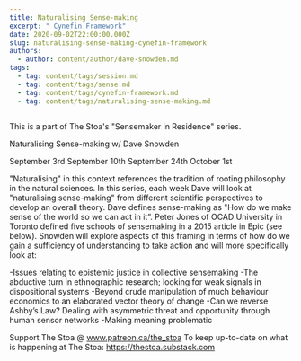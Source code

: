 ```yaml
---
title: Naturalising Sense-making
excerpt: " Cynefin Framework"
date: 2020-09-02T22:00:00.000Z
slug: naturalising-sense-making-cynefin-framework
authors:
  - author: content/author/dave-snowden.md
tags:
  - tag: content/tags/session.md
  - tag: content/tags/sense.md
  - tag: content/tags/cynefin-framework.md
  - tag: content/tags/naturalising-sense-making.md
---
```


This is a part of The Stoa's "Sensemaker in Residence" series. 

Naturalising Sense-making w/ Dave Snowden

September 3rd
September 10th
September 24th
October 1st

"Naturalising" in this context references the tradition of rooting philosophy in the natural sciences. In this series, each week Dave will look at "naturalising sense-making" from different scientific perspectives to develop an overall theory. Dave defines sense-making as "How do we make sense of the world so we can act in it”. Peter Jones of OCAD University in Toronto defined five schools of sensemaking in a 2015 article in Epic (see below). Snowden will explore aspects of this framing in terms of how do we gain a sufficiency of understanding to take action and will more specifically look at:

-Issues relating to epistemic justice in collective sensemaking
-The abductive turn in ethnographic research; looking for weak signals in dispositional systems
-Beyond crude manipulation of much behaviour economics to an elaborated vector theory of change
-Can we reverse Ashby’s Law? Dealing with asymmetric threat and opportunity through human sensor networks
-Making meaning problematic

Support The Stoa @ www.patreon.ca/the_stoa
To keep up-to-date on what is happening at The Stoa: https://thestoa.substack.com
